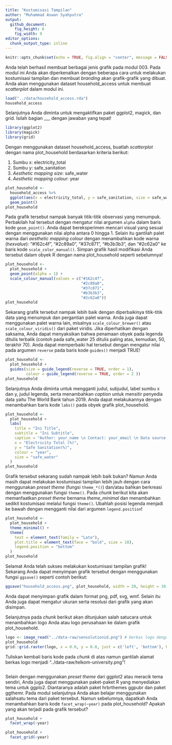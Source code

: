 ```yaml
---
title: "Kostumisasi Tampilan"
author: "Muhammad Aswan Syahputra"
output: 
  github_document:
    fig_height: 6
    fig_width: 9
editor_options: 
  chunk_output_type: inline
---
```


```r
knitr::opts_chunk$set(echo = TRUE, fig.align = "center", message = FALSE, warning = FALSE)
```

Anda telah berhasil membuat berbagai jenis grafik pada modul 003. Pada modul ini Anda akan diperkenalkan dengan beberapa cara untuk melakukan kostumisasi tampilan dan membuat *branding* akan grafik-grafik yang dibuat. Anda akan menggunakan dataset household_access untuk membuat *scatterplot* dalam modul ini.

```r
load("../data/household_access.rda")
household_access
```

Selanjutnya Anda diminta untuk mengaktifkan paket ggplot2, magick, dan grid. Isilah bagian ___ dengan jawaban yang tepat!

```r
library(ggplot2)
library(magick)
library(grid)
```

Dengan menggunakan dataset household_access, buatlah *scatterplot* dengan nama plot_household berdasarkan kriteria berikut:

1. Sumbu x: electricity_total
2. Sumbu y: safe_sanitation
3. *Aesthetic mapping size*: safe_water
4. *Aesthetic mapping colour*: year

```r
plot_household <- 
  household_access %>% 
  ggplot(aes(x = electricity_total, y = safe_sanitation, size = safe_water, colour = year)) +
  geom_point()
plot_household
```

Pada grafik tersebut nampak banyak titik-titik observasi yang menumpuk. Perbakilah hal tersebut dengan mengatur nilai argumen `alpha` dalam baris kode `geom_point()`. Anda dapat bereksperimen mencari visual yang sesuai dengan menggunakan nilai alpha antara 0 hingga 1. Selain itu gantilah palet warna dari *aesthetic mapping colour* dengan menambahkan kode warna (*hexvalue*): "#162c4f", "#2c89a0", "#37c871", "#b3b3b3", dan "#2c62a0" ke baris kode `scale_color_manual()`. Simpan grafik hasil modifikasi Anda tersebut dalam obyek R dengan nama plot_household seperti sebelumnya!

```r
plot_household <- 
  plot_household +
  geom_point(alpha = 1) +
  scale_colour_manual(values = c("#162c4f",
                                 "#2c89a0",
                                 "#37c871",
                                 "#b3b3b3",
                                 "#2c62a0"))
plot_household
```

Sekarang grafik tersebut nampak lebih baik dengan diperbaikinya titik-titik data yang menumpuk dan pergantian palet warna. Anda juga dapat menggunakan palet warna lain, misalnya `scale_colour_brewer()` atau `scale_colour_viridis()` dari paket viridis. Jika diperhatikan dengan saksama, Anda dapat menyaksikan bahwa penamaan obyek pada legenda ditulis terbalik (contoh pada safe_water 25 ditulis paling atas, kemudian, 50, terakhir 70). Anda dapat memperbaiki hal tersebut dengan mengatur nilai pada argumen `reverse` pada baris kode `guides()` menjadi TRUE!

```r
plot_household <- 
  plot_household +
  guides(size = guide_legend(reverse = TRUE, order = 1),
         colour = guide_legend(reverse = TRUE, order = 2 ))
plot_household
```

Selanjutnya Anda diminta untuk mengganti judul, subjudul, label sumbu x dan y, judul legenda, serta menambahkan *caption* untuk mensitir penyedia data yaitu The World Bank tahun 2019. Anda dapat melakukannya dengan menambahkan baris kode `labs()` pada obyek grafik plot_household.

```r
plot_household <- 
  plot_household +
  labs(
    title = "Ini Title",
    subtitle = "Ini Subtitle",
    caption = "Author: your_name \n Contact: your_email \n Data source: The World Bank, 2019",
    x = "Electricity Total (%)",
    y = "Safe Sanitation(%)",
    colour = "year",
    size = "safe_water"
  )
plot_household
```

Grafik tersebut sekarang sudah nampak lebih baik bukan? Namun Anda masih dapat melakukan kostumisasi tampilan lebih jauh dengan cara menggunakan *preset theme*  (fungsi `theme_*()`) dan/atau bahkan berkreasi dengan menggunakan fungsi `theme()`. Pada *chunk* berikut kita akan memanfaatkan *preset theme* bernama *theme_minimal* dan menambahkan sedikit kostumisasi melalui fungsi `theme()`. Ubahlah posisi legenda menjadi ke bawah dengan mengganti nilai dari argumen `legend.position`!

```r
plot_household <- 
  plot_household +
  theme_minimal() +
  theme(
    text = element_text(family = "Lato"),
    plot.title = element_text(face = "bold", size = 18),
    legend.position = "bottom"
  )
plot_household
```

Selamat Anda telah sukses melakukan kostumisasi tampilan grafik! Sekarang Anda dapat menyimpan grafik tersebut dengan menggunakan fungsi `ggsave()` seperti contoh berikut:

```r
ggsave("household_access.png", plot_household, width = 20, height = 10, units = "cm")
```

Anda dapat menyimpan grafik dalam format png, pdf, svg, wmf. Selain itu Anda juga dapat mengatur ukuran serta resolusi dari grafik yang akan disimpan.

Selanjutnya pada *chunk* berikut akan ditunjukan salah satucara untuk menambahkan logo Anda atau logo perusahaan ke dalam grafik plot_household.

```r
logo <- image_read("../data-raw/sensolutionid.png") # berkas logo dengan format png atau jpg
plot_household
grid::grid.raster(logo, x = 0.0, y = 0.0, just = c('left', 'bottom'), height = unit(0.5, 'inches'))
```

Tuliskan kembali baris kode pada *chunk* di atas namun gantilah alamat berkas logo menjadi "../data-raw/telkom-university.png"!

```r

```

Selain dengan menggunakan *preset theme* dari ggplot2 atau meracik tema sendiri, Anda juga dapat menggunakan paket-paket R yang menyediakan tema untuk ggplo2. Diantaranya adalah paket hrbrthemes ggpubr dan paket ggthemr. Pada modul selanjutnya Anda akan belajar menggunakan salahsatu tema dari paket tersebut. Namun sebelumnya, dapatkah Anda menambahkan baris kode `facet_wrap(~year)` pada plot_household? Apakah yang akan terjadi pada grafik tersebut?

```r
plot_household +
  facet_wrap(~year)

plot_household +
  facet_grid(~year)
 
```

